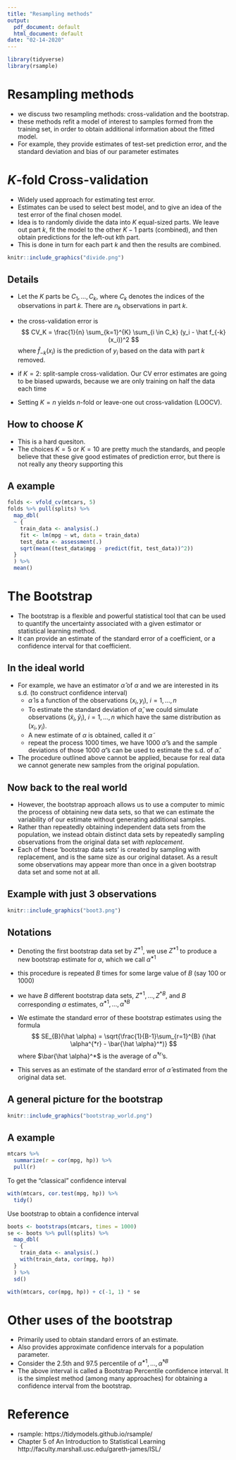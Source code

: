 ```yaml
---
title: "Resampling methods"
output:
  pdf_document: default
  html_document: default
date: "02-14-2020"
---
```


```r
library(tidyverse)
library(rsample)
```


# Resampling methods

- we discuss two resampling methods: cross-validation and the bootstrap.
- these methods refit a model of interest to samples formed from the training set, in order to obtain additional information about the fitted model.
-  For example, they provide estimates of test-set prediction error, and the standard deviation and bias of our parameter estimates


# $K$-fold Cross-validation

- Widely used approach for estimating test error.
- Estimates can be used to select best model, and to give an idea of the test error of the final chosen model.
- Idea is to randomly divide the data into $K$ equal-sized parts. We leave out part $k$, fit the model to the other $K - 1$ parts (combined), and then obtain predictions for the left-out kth
part.
- This is done in turn for each part $k$ and then the results are combined.


```r
knitr::include_graphics("divide.png")
```


## Details
- Let the $K$ parts be $C_1,\ldots,C_k$, where $C_k$ denotes the indices of the observations in part $k$. There are $n_k$ observations in part $k$.

-  the cross-validation error is
$$
        CV_K = \frac{1}{n} \sum_{k=1}^{K} \sum_{i \in C_k} (y_i - \hat f_{-k}(x_i))^2
$$
where $\hat f_{-k}(x_i)$ is the prediction of $y_i$ based on the data with part $k$ removed.
- if $K = 2$: split-sample cross-validation. Our CV error estimates are going to be biased upwards, because we are only training on half the data each time
- Setting $K = n$ yields $n$-fold or leave-one out cross-validation (LOOCV).

## How to choose $K$

- This is a hard quesiton.
- The choices $K = 5$ or $K = 10$ are pretty much the standards, and people believe that these give good estimates of prediction error, but there is not really any theory supporting this

## A example

```r
folds <- vfold_cv(mtcars, 5)
folds %>% pull(splits) %>% 
  map_dbl(
  ~ {
    train_data <- analysis(.)
    fit <- lm(mpg ~ wt, data = train_data)
    test_data <- assessment(.)
    sqrt(mean((test_data$mpg - predict(fit, test_data))^2))
  }
  ) %>% 
  mean()
```


# The Bootstrap

- The bootstrap is a flexible and powerful statistical tool that can be used to quantify the uncertainty associated with a given estimator or statistical learning method.
- It can provide an estimate of the standard error of a coefficient, or a confidence interval for that coefficient.

## In the ideal world
 
- For example, we have an estimator $\hat \alpha$ of $\alpha$ and we are interested in its s.d. (to construct confidence interval)
  - $\hat \alpha$ is a function of the observations $(x_i,y_i)$, $i=1,\ldots,n$
  - To estimate the standard deviation of $\hat \alpha$, we could simulate
      observations $(\tilde x_i, \tilde y_i)$, $i=1,\ldots,n$ which have the same distribution as $(x_i,y_i)$.
  - A new estimate of $\alpha$ is obtained, called it $\tilde \alpha$
  - repeat the process 1000 times, we have 1000 $\tilde \alpha$'s and the sample deviations of
    those 1000 $\tilde \alpha$'s can be used to estimate the s.d. of $\hat \alpha$.
    
-  The procedure outlined above cannot be applied, because for real data we cannot generate new samples from the original population.
    
## Now back to the real world

- However, the bootstrap approach allows us to use a computer to mimic the process of obtaining new data sets, so that we can estimate the variability of our estimate without generating additional samples.
- Rather than repeatedly obtaining independent data sets from the population, we instead
        obtain distinct data sets by repeatedly sampling observations from the original data set *with replacement*.
- Each of these 'bootstrap data sets' is created by sampling with replacement, and is the same size as our original dataset. As a result some observations may appear more than once in a given bootstrap data set and some not at all.

## Example with just 3 observations

```r
knitr::include_graphics("boot3.png")
```

## Notations

- Denoting the first bootstrap data set by $Z^{*1}$, we use $Z^{*1}$ to
produce a new bootstrap estimate for $\alpha$, which we call $\hat \alpha^{*1}$
- this procedure is repeated $B$ times for some large value of $B$ (say 100 or 1000)
- we have $B$ different bootstrap data sets, $Z^{*1},\ldots,Z^{*B}$, and $B$
       corresponding $\alpha$ estimates, $\hat \alpha^{*1},\ldots,\hat \alpha^{*B}$
- We estimate the standard error of these bootstrap estimates using the formula
$$
 SE_{B}(\hat \alpha) = \sqrt{\frac{1}{B-1}\sum_{r=1}^{B} (\hat \alpha^{*r} - \bar{\hat
 \alpha}^*)}
$$
where $\bar{\hat \alpha}^*$ is the average of $\hat \alpha^{*r}$'s.

- This serves as an estimate of the standard error of $\hat \alpha$ estimated from the original data set.

       
## A general picture for the bootstrap
```r
knitr::include_graphics("bootstrap_world.png")
```

## A example

```r
mtcars %>% 
  summarize(r = cor(mpg, hp)) %>% 
  pull(r)
```

To get the "classical" confidence interval

```r
with(mtcars, cor.test(mpg, hp)) %>%
  tidy()
```

Use bootstrap to obtain a confidence interval

```r
boots <- bootstraps(mtcars, times = 1000)
se <- boots %>% pull(splits) %>% 
  map_dbl(
  ~ {
    train_data <- analysis(.)
    with(train_data, cor(mpg, hp))
  }
  ) %>% 
  sd()

with(mtcars, cor(mpg, hp)) + c(-1, 1) * se
```


# Other uses of the bootstrap

- Primarily used to obtain standard errors of an estimate.
- Also provides approximate confidence intervals for a population parameter.
- Consider the 2.5th and 97.5 percentile of $\hat \alpha^{*1},\ldots,\hat \alpha^{*B}$
- The above interval is called a Bootstrap Percentile confidence interval. It is the simplest method (among many approaches) for obtaining a confidence interval from the bootstrap.


# Reference

- rsample: https://tidymodels.github.io/rsample/
- Chapter 5 of An Introduction to Statistical Learning http://faculty.marshall.usc.edu/gareth-james/ISL/